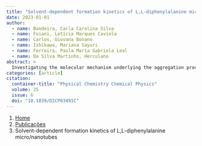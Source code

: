 ```yaml
---
title: "Solvent-dependent formation kinetics of L,L-diphenylalanine micro/nanotubes"
date: 2023-01-01
author:
  - name: Bandeira, Carla Carolina Silva
  - name: Foiani, Letícia Marques Caviola
  - name: Carlos, Giovana Bonano
  - name: Ishikawa, Mariana Sayuri
  - name: Ferreira, Paula Maria Gabriela Leal
  - name: Da Silva Martinho, Herculano
abstract: > 
  Investigating the molecular mechanism underlying the aggregation process of amyloid fibers is of great importance both for their implications in several degenerative diseases and for the design of new materials based on self-assembly. , Investigating the molecular mechanism underlying the aggregation process of amyloid fibers is of great importance both for its implications in several degenerative diseases and for the design of new materials based on self-assembly. In particular, micro/nanotubes of L,L-diphenylalanine have been investigated as a model of amyloid plaques in Alzheimer's disease and also for their broad range of physical properties, e.g. , good thermo- and mechanical stability, semiconductivity, piezoelectricity and optical properties. It has been reported that the assembly/disassembly dynamics of L,L-diphenylalanine crystals is influenced by the solvent composition being triggered by evaporation of solvents. In fact the solvatomorphism of this peptide-based nanomaterial is complex and rich attracting great attention. Here we investigated the growing kinetics of the micro/nanotubes of L,L-diphenylalanine in samples prepared with toluene, ethanol, and acetic acid solvents by time-resolved Raman spectroscopy. Our results indicated that the self-assembly in this case competes with the water evaporation process contrary to what is reported by samples prepared with widely used solvent 1,1,1,3,3,3-hexafluoro-2-propanol. We note that exclusively tubular structures (being hollow for the toluene solvent case) were observed. Interestingly our results support the fact that for acetic acid, ethanol, and toluene the micro/nanotube formation process is autocatalytic instead of being nucleation-dominating as reported for samples prepared using solvent 1,1,1,3,3,3-hexafluoro-2-propanol.
categories: [article]
citation: 
  container-title: "Physical Chemistry Chemical Physics"
  volume: 25
  issue: 6
  doi: "10.1039/D2CP03491C"
---
```


```{=html}
<nav aria-label="breadcrumb">
  <ol class="breadcrumb">
    <li class="breadcrumb-item"><a href="../../index.html">Home</a></li>
    <li class="breadcrumb-item"><a href="../index.html">Publicações</a></li>
    <li class="breadcrumb-item active" aria-current="page">Solvent-dependent formation kinetics of L,L-diphenylalanine micro/nanotubes</li>
  </ol>
</nav>
```
